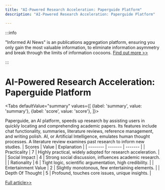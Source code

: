 ```yaml
---
title: "AI-Powered Research Acceleration: Paperguide Platform"
description: "AI-Powered Research Acceleration: Paperguide Platform"

---
```



:::info

"Informed AI News" is an publications aggregation platform, ensuring you only gain the most valuable information, to eliminate information asymmetry and break through the limits of information cocoons.  [Find out more >>](/)

:::

# AI-Powered Research Acceleration: Paperguide Platform


<Tabs
	defaultValue="summary"
	values={[
	{label: 'summary', value: 'summary'},
	{label: 'score', value: 'score'},
]}>
<TabItem value="summary">


Paperguide, an AI platform, speeds up research by assisting users in quickly locating and comprehending academic papers. Its features include chat functionality, summaries, literature reviews, reference management, and writing polish. AI, or Artificial Intelligence, emulates human thought processes. A literature review examines past research to inform new studies.
</TabItem>
<TabItem value="score">
	| Scores     | Value   | Explanation |
	| -------- | ------- | ------- |
	| Practicality  | 7    | Highly practical, widely adopted for research acceleration.    |
	| Social Impact | 4     | Strong social discussion, influences academic research.    |
	| Rationality    | 6    | Tight logic, scientific argumentation, high credibility.    |
	| Entertainment Value    | 2    | Slightly monotonous, few entertaining elements.    |
	| Depth Of Thought    | 5    | Profound, touches core issues, unique insights.    |
</TabItem>
</Tabs>

[Full article>>](https://www.producthunt.com/posts/paperguide)

